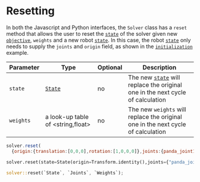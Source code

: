 # Resetting 

In both the Javascript and Python interfaces, the `Solver` class has a `reset` method that allows the user to reset the [`state`](../../state) of the solver given new [`objective`](../../Objectives/), `weights` and a new robot [`state`](../../state). In this case, the robot [`state`](../../state) only needs to supply the `joints` and `origin` field, as shown in the [`initialization`](../initialization) example.

|Parameter|Type|Optional|Description|
|---|---|---|---|
|`state`|[`State`](../../state)|no|The new [`state`](../../state) will replace the original one in the next cycle of calculation|
|`weights`|a look-up table of <string,float>|no|The new `weights` will replace the original one in the next cycle of calculation|



<Tabs>
  <TabItem value="js" label="Javascript">

  ```js
  solver.reset(
    {origin:{translation:[0,0,0],rotation:[1,0,0,0]},joints:{panda_joint1:0.0,panda_joint2:0.0,...}}, weights:{}) // Can define new weights here
  ```

  </TabItem>
  <TabItem value="py" label="Python">

  ```py
  solver.reset(state=State(origin=Transform.identity(),joints={"panda_joint1":0.0,"panda_joint2":0.0,...}),weights={})
  ```
   </TabItem>
   <TabItem value= "rust" label="Rust"> 

   ```rust
   solver::reset(`State`, `Joints`, `Weights`);
   ``` 
   </TabItem>
</Tabs> 



